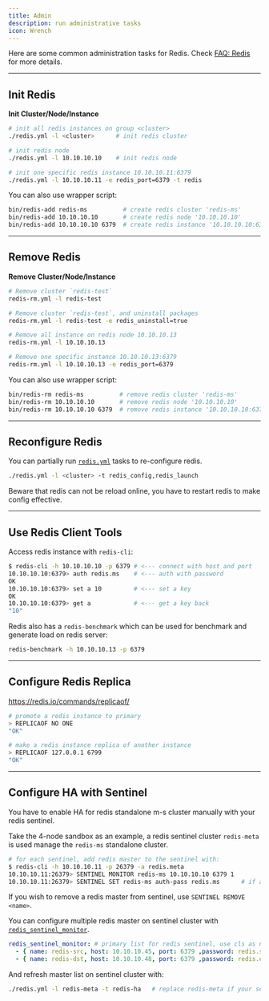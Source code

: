 ```yaml
---
title: Admin
description: run administrative tasks
icon: Wrench
---
```


Here are some common administration tasks for Redis. Check [FAQ: Redis](https://pigsty.io/docs/redis/faq/) for more details.

------

## Init Redis

**Init Cluster/Node/Instance**

```bash
# init all redis instances on group <cluster>
./redis.yml -l <cluster>      # init redis cluster

# init redis node
./redis.yml -l 10.10.10.10    # init redis node

# init one specific redis instance 10.10.10.11:6379
./redis.yml -l 10.10.10.11 -e redis_port=6379 -t redis
```

You can also use wrapper script:

```bash
bin/redis-add redis-ms          # create redis cluster 'redis-ms'
bin/redis-add 10.10.10.10       # create redis node '10.10.10.10'
bin/redis-add 10.10.10.10 6379  # create redis instance '10.10.10.10:6379'
```

------

## Remove Redis

**Remove Cluster/Node/Instance**

```bash
# Remove cluster `redis-test`
redis-rm.yml -l redis-test

# Remove cluster `redis-test`, and uninstall packages
redis-rm.yml -l redis-test -e redis_uninstall=true

# Remove all instance on redis node 10.10.10.13
redis-rm.yml -l 10.10.10.13

# Remove one specific instance 10.10.10.13:6379
redis-rm.yml -l 10.10.10.13 -e redis_port=6379
```

You can also use wrapper script:

```bash
bin/redis-rm redis-ms          # remove redis cluster 'redis-ms'
bin/redis-rm 10.10.10.10       # remove redis node '10.10.10.10'
bin/redis-rm 10.10.10.10 6379  # remove redis instance '10.10.10.10:6379'
```

------

## Reconfigure Redis

You can partially run [`redis.yml`](https://pigsty.io/docs/redis/playbook/#redisyml) tasks to re-configure redis.

```bash
./redis.yml -l <cluster> -t redis_config,redis_launch
```

Beware that redis can not be reload online, you have to restart redis to make config effective.

------

## Use Redis Client Tools

Access redis instance with `redis-cli`:

```bash
$ redis-cli -h 10.10.10.10 -p 6379 # <--- connect with host and port
10.10.10.10:6379> auth redis.ms    # <--- auth with password
OK
10.10.10.10:6379> set a 10         # <--- set a key
OK
10.10.10.10:6379> get a            # <--- get a key back
"10"
```

Redis also has a `redis-benchmark` which can be used for benchmark and generate load on redis server:

```bash
redis-benchmark -h 10.10.10.13 -p 6379
```

------

## Configure Redis Replica

https://redis.io/commands/replicaof/

```bash
# promote a redis instance to primary
> REPLICAOF NO ONE
"OK"

# make a redis instance replica of another instance
> REPLICAOF 127.0.0.1 6799
"OK"
```

------

## Configure HA with Sentinel

You have to enable HA for redis standalone m-s cluster manually with your redis sentinel.

Take the 4-node sandbox as an example, a redis sentinel cluster `redis-meta` is used manage the `redis-ms` standalone cluster.

```bash
# for each sentinel, add redis master to the sentinel with:
$ redis-cli -h 10.10.10.11 -p 26379 -a redis.meta
10.10.10.11:26379> SENTINEL MONITOR redis-ms 10.10.10.10 6379 1
10.10.10.11:26379> SENTINEL SET redis-ms auth-pass redis.ms      # if auth enabled, password has to be configured
```

If you wish to remove a redis master from sentinel, use `SENTINEL REMOVE <name>`.

You can configure multiple redis master on sentinel cluster with [`redis_sentinel_monitor`](https://pigsty.io/docs/redis/param/#redis_sentinel_monitor).

```yaml
redis_sentinel_monitor: # primary list for redis sentinel, use cls as name, primary ip:port
  - { name: redis-src, host: 10.10.10.45, port: 6379 ,password: redis.src, quorum: 1 }
  - { name: redis-dst, host: 10.10.10.48, port: 6379 ,password: redis.dst, quorum: 1 }
```

And refresh master list on sentinel cluster with:

```bash
./redis.yml -l redis-meta -t redis-ha   # replace redis-meta if your sentinel cluster has different name
```


